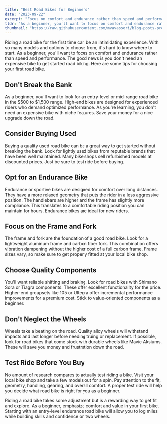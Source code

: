 ```yaml
---
title: "Best Road Bikes for Beginners"
date: "2023-09-22"
excerpt: "Focus on comfort and endurance rather than speed and performance. The good news is you don't need an expensive bike to get started road biking. Here are some tips for choosing your first road bike."
tldr: "As a beginner, you'll want to focus on comfort and endurance rather than speed and performance. The good news is you don't need an expensive bike to get started road biking. Don't break the bank. As a beginner, look for an entry-level or mid-range road bike in the $500 to $1,500 range. Opt for an endurance bike designed for comfort over long distances. They have a relaxed geometry ideal for new riders. Choose comfort and value for money. Focus on the frame, fork and components for quality without paying a premium. Take test rides to find the right fit."
thumbnail: "https://raw.githubusercontent.com/mvavassori/blog-posts-product-reco/master/images/kitchen.jpg"
---
```


Riding a road bike for the first time can be an intimidating experience. With so many models and options to choose from, it's hard to know where to start. As a beginner, you'll want to focus on comfort and endurance rather than speed and performance. The good news is you don't need an expensive bike to get started road biking. Here are some tips for choosing your first road bike.

## Don't Break the Bank

As a beginner, you'll want to look for an entry-level or mid-range road bike in the $500 to $1,500 range. High-end bikes are designed for experienced riders who demand optimized performance. As you're learning, you don't need an expensive bike with niche features. Save your money for a nice upgrade down the road.

## Consider Buying Used

Buying a quality used road bike can be a great way to get started without breaking the bank. Look for lightly used bikes from reputable brands that have been well maintained. Many bike shops sell refurbished models at discounted prices. Just be sure to test ride before buying.

## Opt for an Endurance Bike

Endurance or sportive bikes are designed for comfort over long distances. They have a more relaxed geometry that puts the rider in a less aggressive position. The handlebars are higher and the frame has slightly more compliance. This translates to a comfortable riding position you can maintain for hours. Endurance bikes are ideal for new riders.

## Focus on the Frame and Fork

The frame and fork are the foundation of a good road bike. Look for a lightweight aluminum frame and carbon fiber fork. This combination offers vibration dampening without the higher cost of a full carbon frame. Frame sizes vary, so make sure to get properly fitted at your local bike shop.

## Choose Quality Components

You'll want reliable shifting and braking. Look for road bikes with Shimano Sora or Tiagra components. These offer excellent functionality for the price. Higher-end groupsets like 105 or Ultegra offer incremental performance improvements for a premium cost. Stick to value-oriented components as a beginner.

## Don't Neglect the Wheels

Wheels take a beating on the road. Quality alloy wheels will withstand impacts and last longer before needing truing or replacement. If possible, look for road bikes that come stock with durable wheels like Mavic Aksiums. These will save you money and frustration down the road.

## Test Ride Before You Buy

No amount of research compares to actually test riding a bike. Visit your local bike shop and take a few models out for a spin. Pay attention to the fit, geometry, handling, gearing, and overall comfort. A proper test ride will help you decide what road bike is right for you as a beginner.

Riding a road bike takes some adjustment but is a rewarding way to get fit and explore. As a beginner, emphasize comfort and value in your first bike. Starting with an entry-level endurance road bike will allow you to log miles while building skills and confidence on two wheels.
